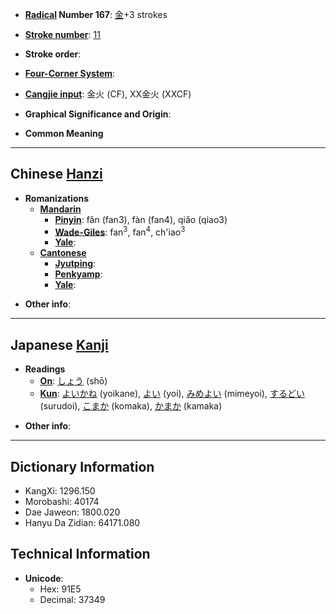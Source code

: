 * '''[[Wiktionary:Chinese radical index| Radical]] Number 167''': [[Wiktionary:Chinese radical index 金|金]]+3 strokes

* '''[[Wiktionary:Chinese total strokes index|Stroke number]]''': [[Wiktionary:Chinese total strokes index 11|11]]

* '''Stroke order''': 

* '''[[Wiktionary:Chinese four corner index|Four-Corner System]]''': 

* '''[[Wiktionary:Chinese Cangjie index|Cangjie input]]''': 金火 (CF), XX金火 (XXCF)

* '''Graphical Significance and Origin''': 

* '''Common Meaning'''

----

== Chinese [[Hanzi]] ==

* '''Romanizations'''
** '''[[Mandarin]]'''
*** '''[[Pinyin]]''': fǎn (fan3), fàn (fan4), qiǎo (qiao3)
*** '''[[Wade-Giles]]''': fan<sup>3</sup>, fan<sup>4</sup>, ch'iao<sup>3</sup>
*** '''[[Yale]]''': 
** '''[[Cantonese]]'''
*** '''[[Jyutping]]''':
*** '''[[Penkyamp]]''': 
*** '''[[Yale]]''': 

* '''Other info''': 

----

== Japanese [[Kanji]] ==

* '''Readings'''
** '''[[On]]''': [[しょう]] (shō)
** '''[[Kun]]''': [[よいかね]] (yoikane), [[よい]] (yoi), [[みめよい]] (mimeyoi), [[するどい]] (surudoi), [[こまか]] (komaka), [[かまか]] (kamaka)

* '''Other info''':  

----

== Dictionary Information ==

* KangXi: 1296.150
* Morobashi: 40174
* Dae Jaweon: 1800.020
* Hanyu Da Zidian: 64171.080

== Technical Information ==

* '''Unicode''':
** Hex: 91E5
** Decimal: 37349